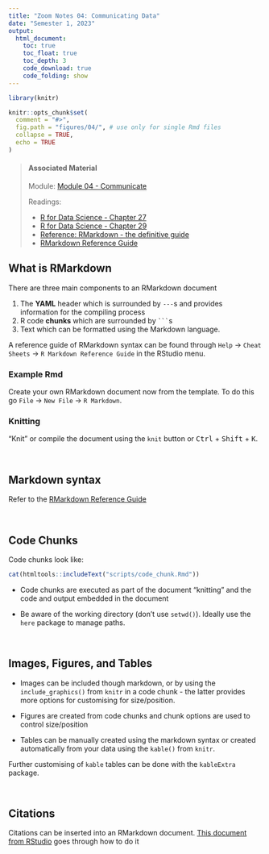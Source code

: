 ```yaml
---
title: "Zoom Notes 04: Communicating Data"
date: "Semester 1, 2023"
output:
  html_document:
    toc: true
    toc_float: true
    toc_depth: 3
    code_download: true
    code_folding: show
---
```


```r
library(knitr)

knitr::opts_chunk$set(
  comment = "#>",
  fig.path = "figures/04/", # use only for single Rmd files
  collapse = TRUE,
  echo = TRUE
)


```

> #### Associated Material
>
> Module: [Module 04 - Communicate](04-communicate.html)
>
> Readings:
>
> -   [R for Data Science - Chapter 27](https://r4ds.had.co.nz/r-markdown.html)
> -   [R for Data Science - Chapter 29](https://r4ds.had.co.nz/r-markdown-formats.html)
> -   [Reference: RMarkdown - the definitive guide](https://bookdown.org/yihui/rmarkdown/)
> -   [RMarkdown Reference Guide](https://www.rstudio.com/wp-content/uploads/2015/03/rmarkdown-reference.pdf)

## What is RMarkdown

There are three main components to an RMarkdown document

1.  The **YAML** header which is surrounded by `---`s and provides information for the compiling process
2.  R code **chunks** which are surrounded by ```` ``` ````s
3.  Text which can be formatted using the Markdown language.


A reference guide of RMarkdown syntax can be found through `Help` -> `Cheat Sheets` -> `R Markdown Reference Guide` in the RStudio menu.

### Example Rmd

Create your own RMarkdown document now from the template. To do this go `File` -\> `New File` -\> `R Markdown`.

### Knitting

"Knit" or compile the document using the `knit` button or <kbd>Ctrl</kbd> + <kbd>Shift</kbd> + <kbd>K</kbd>.

\

## Markdown syntax

Refer to the [RMarkdown Reference Guide](https://www.rstudio.com/wp-content/uploads/2015/03/rmarkdown-reference.pdf)

\

## Code Chunks

Code chunks look like:

```r
cat(htmltools::includeText("scripts/code_chunk.Rmd"))
```

- Code chunks are executed as part of the document "knitting" and the code and output embedded in the document

- Be aware of the working directory (don't use `setwd()`). Ideally use the `here` package to manage paths.

\

## Images, Figures, and Tables

- Images can be included though markdown, or by using the `include_graphics()` from `knitr` in a code chunk - the latter provides more options for customising for size/position.

- Figures are created from code chunks and chunk options are used to control size/position

- Tables can be manually created using the markdown syntax or created automatically from your data using the `kable()` from `knitr`.

Further customising of `kable` tables can be done with the `kableExtra` package.

\

## Citations

Citations can be inserted into an RMarkdown document. [This document from RStudio](https://rstudio.github.io/visual-markdown-editing/citations.html) goes through how to do it
